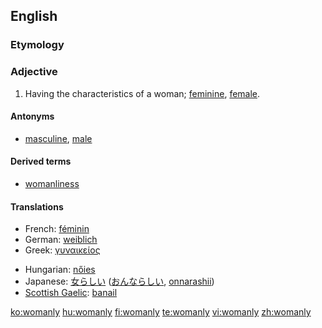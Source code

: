 ==English==

===Etymology===
{{suffix|woman|ly}}

===Adjective===
{{en-adj|womanl|ier}}

# Having the characteristics of a woman; [[feminine]], [[female]].

====Antonyms====
* [[masculine]], [[male]]

====Derived terms====
*[[womanliness]]

====Translations====
{{trans-top|having the characteristics of a woman}}
*French: [[féminin]]
*German: [[weiblich]]
*Greek: [[γυναικείος]]
{{trans-mid}}
*Hungarian: [[nőies]]
*Japanese: [[女らしい]] ([[おんならしい]], [[onnarashii]])
*[[Scottish Gaelic]]: [[banail]]
{{trans-bottom}}

[[ko:womanly]]
[[hu:womanly]]
[[fi:womanly]]
[[te:womanly]]
[[vi:womanly]]
[[zh:womanly]]